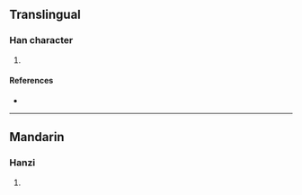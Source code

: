 {{character info/new}}
==Translingual==

===Han character===
{{Han char|rn=86|rad=火|as=09|sn=13|four=96860|canj=FRRR|ids=⿰火品}}

# {{defn|Han|sort=火09}}

====References====
* {{Han ref|kx=0678.161|dkj=19247|hdz=32218.030|uh=7170|ud=29040|bh=DE7B|bd=56955}}

----

==Mandarin==

===Hanzi===
{{cmn-hanzi|pin=[[gào]] ([[gao4]])|wg=kao<sup>4</sup>}}

# {{defn|lang=cmn|sort=火09}}